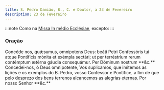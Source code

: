 ```yaml
---
title: S. Pedro Damião, B., C. e Doutor, a 23 de Fevereiro
description: 23 de Fevereiro
---
```


:::note
Como na [Missa In médio Ecclésiae](/missal/comum/13doutores), excepto:
:::

### Oração

<div class="side-by-side not-content">
  <span>
    Concéde nos, quǽsumus, omnípotens Deus: beáti Petri Confessóris tui atque
    Pontíficis mónita et exémpla sectári; ut per terréstrium rerum contémptum
    ætérna gáudia consequámur. Per Dóminum nostrum **&c.**
  </span>
  <span>
    Concedei-nos, ó Deus omnipotente, Vos suplicamos, que imitemos as lições e
    os exemplos do B. Pedro, vosso Confessor e Pontífice, a fim de que pelo
    desprezo dos bens terrenos alcancemos as alegrias eternas. Por nosso Senhor
    **&c.**
  </span>
</div>

